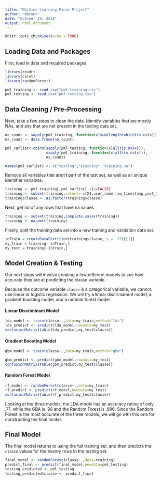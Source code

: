 ---
title: "Machine Learning Final Project"
author: "ABrunk"
date: "October 29, 2018"
output: html_document
---

```{r setup, include=FALSE}
knitr::opts_chunk$set(echo = TRUE)
```

## Loading Data and Packages

First, load in data and required packages

```{r message=FALSE,warning=FALSE}
library(readr)
library(caret)
library(randomForest)

pml_training <- read_csv("pml-training.csv")
pml_testing <- read_csv("pml-testing.csv")
```

## Data Cleaning / Pre-Processing

Next, take a few steps to clean the data.  Identify variables that are mostly NAs, and any that are not present in the testing data set.

```{r message=FALSE,warning=FALSE}
na_count <- sapply(pml_training, function(x)sum(length(which(is.na(x)))))
na_count <- data.frame(na_count)

pml_varlist<-cbind(sapply(pml_testing, function(x)all(is.na(x))),
                   sapply(pml_training, function(x)all(is.na(x))),
                   na_count)

names(pml_varlist) <- c("testing","training","training.na")
```

Remove all variables that aren't part of the test set, as well as all unique identifier variables.

```{r message=FALSE,warning=FALSE}
training <- pml_training[,pml_varlist[,1]==FALSE]
training <- subset(training,select=-c(X1,user_name,raw_timestamp_part_1,raw_timestamp_part_2,cvtd_timestamp,new_window))
training$classe <- as.factor(training$classe)
```

Next, get rid of any rows that have na values

```{r message=FALSE,warning=FALSE}
training <- subset(training,complete.cases(training))
training <- na.omit(training)
```

Finally, split the training data set into a new training and validation data set.

```{r message=FALSE,warning=FALSE}
inTrain = createDataPartition(training$classe, p = .75)[[1]]
my_train = training[ inTrain,]
my_test = training[-inTrain,]
```

## Model Creation & Testing

Our next steps will involve creating a few different models to see how accurate they are at predicting the classe variable.

Because the outcome variable `classe` is a categorical variable, we cannot. use linear or logistic regression.  We will try a linear discrimanent model, a gradient boosting model, and a random forest model.

#### Linear Discriminant Model

```{r message=FALSE,warning=FALSE}
lda_model <- train(classe~.,data=my_train,method="lda")
lda_predict <- predict(lda_model,newdata=my_test)
confusionMatrix(table(lda_predict,my_test$classe))
```

#### Gradient Boosting Model

```{r message=FALSE,warning=FALSE,results="hide"}
gbm_model <- train(classe~.,data=my_train,method="gbm")
```

```{r message=FALSE,warning=FALSE}
gbm_predict <- predict(gbm_model,newdata=my_test)
confusionMatrix(table(gbm_predict,my_test$classe))
```

#### Random Forest Model

```{r message=FALSE,warning=FALSE}
rf_model <- randomForest(classe~.,data=my_train)
rf_predict <- predict(rf_model,newdata=my_test)
confusionMatrix(table(rf_predict,my_test$classe))
```

Looking at the three models, the LDA model has an accuracy rating of only .71, while the GBA is .98 and the Random Forest is .996.  Since the Random Forest is the most accurate of the three models, we will go with this one for constructing the final model.

## Final Model

The final model returns to using the full training set, and then predicts the `classe` values for the twenty rows in the testing set.

```{r message=FALSE,warning=FALSE}
final_model <- randomForest(classe~.,data=training)
predict_final <- predict(final_model,newdata=pml_testing)
testing_predicted <- pml_testing
testing_predicted$classe <- predict_final
```
